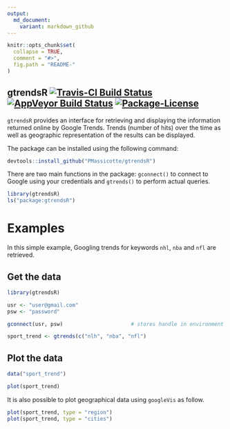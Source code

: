 ```yaml
---
output:
  md_document:
    variant: markdown_github
---
```


<!-- README.md is generated from README.Rmd. Please edit that file -->

```r
knitr::opts_chunk$set(
  collapse = TRUE,
  comment = "#>",
  fig.path = "README-"
)
```

## gtrendsR [![Travis-CI Build Status](https://travis-ci.org/PMassicotte/gtrendsR.svg?branch=master)](https://travis-ci.org/PMassicotte/gtrendsR) [![AppVeyor Build Status](https://ci.appveyor.com/api/projects/status/github/PMassicotte/gtrendsR?branch=master&svg=true)](https://ci.appveyor.com/project/PMassicotte/gtrendsR) [![Package-License](https://img.shields.io/badge/license-GPL%20%28%3E=%202%29-brightgreen.svg?style=flat)](http://www.gnu.org/licenses/gpl-2.0.html)

`gtrendsR` provides an interface for retrieving and displaying the information returned online by Google Trends. Trends (number of hits) over the time as well as geographic representation of the results can be displayed.

The package can be installed using the following command:

```r
devtools::install_github("PMassicotte/gtrendsR")
```

There are two main functions in the package: `gconnect()` to connect to Google using your credentials and `gtrends()` to perform actual queries.

```r
library(gtrendsR)
ls("package:gtrendsR")
```

# Examples

In this simple example, Googling trends for keywords `nhl`, `nba` and `nfl` are retrieved. 

## Get the data

```r
library(gtrendsR)

usr <- "user@gmail.com"
psw <- "password"

gconnect(usr, psw)                      # stores handle in environment

sport_trend <- gtrends(c("nlh", "nba", "nfl")
```

## Plot the data

```r
data("sport_trend")

plot(sport_trend)

```

It is also possible to plot geographical data using `googleVis` as follow.

```r
plot(sport_trend, type = "region")
plot(sport_trend, type = "cities")
```

